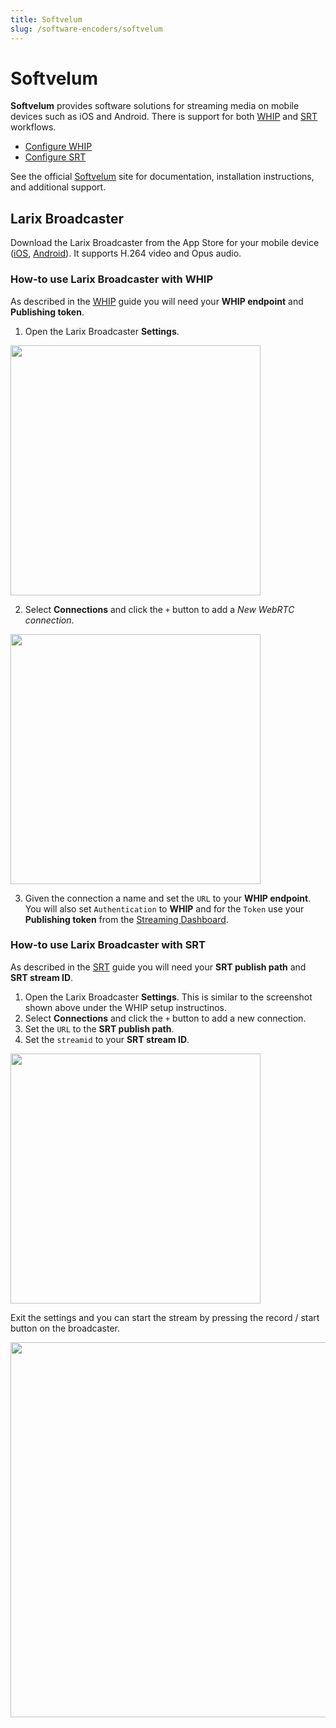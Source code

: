 ```yaml
---
title: Softvelum
slug: /software-encoders/softvelum
---
```


# Softvelum

**Softvelum** provides software solutions for streaming media on mobile devices such as iOS and Android. There is support for both [WHIP](/millicast/broadcast/webrtc-and-whip.mdx) and [SRT](/millicast/streaming-dashboard/index.mdx) workflows.

- [Configure WHIP](#how-to-use-larix-broadcaster-with-whip)
- [Configure SRT](#how-to-use-larix-broadcaster-with-srt)

See the official [Softvelum](https://softvelum.com/larix/) site for documentation, installation instructions, and additional support.

## Larix Broadcaster

Download the Larix Broadcaster from the App Store for your mobile device ([iOS](https://softvelum.com/larix/ios/), [Android](https://softvelum.com/larix/android/)). It supports H.264 video and Opus audio.

### How-to use Larix Broadcaster with WHIP

As described in the [WHIP](/millicast/broadcast/webrtc-and-whip.mdx) guide you will need your **WHIP endpoint** and **Publishing token**.

1. Open the Larix Broadcaster **Settings**.


<div class="center-container">
  <img src={Larix1} width="400" />
</div>

2. Select **Connections** and click the `+` button to add a _New WebRTC connection_.


<div class="center-container">
  <img src={Larix2} width="400" />
</div>

3. Given the connection a name and set the `URL` to your **WHIP endpoint**. You will also set `Authentication` to **WHIP** and for the `Token` use your **Publishing token** from the [Streaming Dashboard](/millicast/streaming-dashboard/index.mdx).

### How-to use Larix Broadcaster with SRT

As described in the [SRT](/millicast/streaming-dashboard/index.mdx) guide you will need your **SRT publish path** and **SRT stream ID**.

1. Open the Larix Broadcaster **Settings**. This is similar to the screenshot shown above under the WHIP setup instructinos.
2. Select **Connections** and click the `+` button to add a new connection.
3. Set the `URL` to the **SRT publish path**.
4. Set the `streamid` to your **SRT stream ID**.


<div class="center-container">
  <img src={Larix3} width="400" />
</div>

Exit the settings and you can start the stream by pressing the record / start button on the broadcaster.


<div class="center-container">
  <img src={Larix4} width="600" />
</div>
